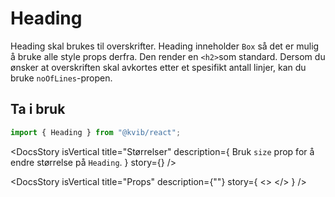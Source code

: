 
<Meta of={HeadingStories} />

<DocsContainer>

# Heading

Heading skal brukes til overskrifter. Heading inneholder `Box` så det er mulig å bruke alle style props derfra.
Den render en `<h2>`som standard. Dersom du ønsker at overskriften skal avkortes etter et spesifikt antall linjer, kan du bruke `noOfLines`-propen.

## Ta i bruk

```jsx
import { Heading } from "@kvib/react";
```

<Feedback component="Heading" />

<DocsStory
  isVertical
  title="Størrelser"
  description={
    <Text>
      Bruk <code>size</code> prop for å endre størrelse på <code>Heading</code>.
    </Text>
  }
  story={<Canvas of={HeadingStories.HeadingSizes} sourceState="hidden" />}
/>

<DocsStory
  isVertical
  title="Props"
  description={""}
  story={
    <>
      <Canvas of={HeadingStories.Preview} />
      <Controls of={HeadingStories.Preview} />
    </>
  }
/>

</DocsContainer>
